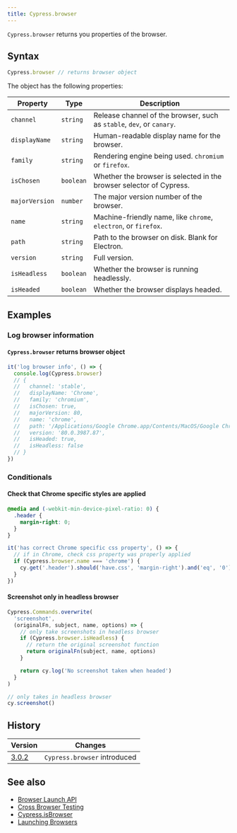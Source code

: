 ```yaml
---
title: Cypress.browser
---
```


`Cypress.browser` returns you properties of the browser.

## Syntax

```javascript
Cypress.browser // returns browser object
```

The object has the following properties:

| Property       | Type      | Description                                                           |
| -------------- | --------- | --------------------------------------------------------------------- |
| `channel`      | `string`  | Release channel of the browser, such as `stable`, `dev`, or `canary`. |
| `displayName`  | `string`  | Human-readable display name for the browser.                          |
| `family`       | `string`  | Rendering engine being used. `chromium` or `firefox`.                 |
| `isChosen`     | `boolean` | Whether the browser is selected in the browser selector of Cypress.   |
| `majorVersion` | `number`  | The major version number of the browser.                              |
| `name`         | `string`  | Machine-friendly name, like `chrome`, `electron`, or `firefox`.       |
| `path`         | `string`  | Path to the browser on disk. Blank for Electron.                      |
| `version`      | `string`  | Full version.                                                         |
| `isHeadless`   | `boolean` | Whether the browser is running headlessly.                            |
| `isHeaded`     | `boolean` | Whether the browser displays headed.                                  |

## Examples

### Log browser information

#### `Cypress.browser` returns browser object

```js
it('log browser info', () => {
  console.log(Cypress.browser)
  // {
  //   channel: 'stable',
  //   displayName: 'Chrome',
  //   family: 'chromium',
  //   isChosen: true,
  //   majorVersion: 80,
  //   name: 'chrome',
  //   path: '/Applications/Google Chrome.app/Contents/MacOS/Google Chrome',
  //   version: '80.0.3987.87',
  //   isHeaded: true,
  //   isHeadless: false
  // }
})
```

### Conditionals

#### Check that Chrome specific styles are applied

```css
@media and (-webkit-min-device-pixel-ratio: 0) {
  .header {
    margin-right: 0;
  }
}
```

```javascript
it('has correct Chrome specific css property', () => {
  // if in Chrome, check css property was properly applied
  if (Cypress.browser.name === 'chrome') {
    cy.get('.header').should('have.css', 'margin-right').and('eq', '0')
  }
})
```

#### Screenshot only in headless browser

```javascript
Cypress.Commands.overwrite(
  'screenshot',
  (originalFn, subject, name, options) => {
    // only take screenshots in headless browser
    if (Cypress.browser.isHeadless) {
      // return the original screenshot function
      return originalFn(subject, name, options)
    }

    return cy.log('No screenshot taken when headed')
  }
)

// only takes in headless browser
cy.screenshot()
```

## History

| Version                                  | Changes                      |
| ---------------------------------------- | ---------------------------- |
| [3.0.2](/app/references/changelog#3-0-2) | `Cypress.browser` introduced |

## See also

- [Browser Launch API](/api/plugins/browser-launch-api)
- [Cross Browser Testing](/app/guides/cross-browser-testing)
- [Cypress.isBrowser](/api/cypress-api/isbrowser)
- [Launching Browsers](/app/guides/launching-browsers)
